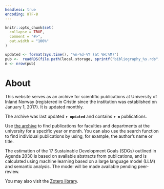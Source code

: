 ```yaml
---
headless: true
encoding: UTF-8
---
```


```r
knitr::opts_chunk$set(
  collapse = TRUE,
  comment = "#>",
  out.width = "100%"
)
```

```r
updated <- format(Sys.time(), "%m-%d-%Y (at %H:%M)")
pub <-  readRDS(file.path(local.storage, sprintf("bibliography_%s.rds", "en")))
n <- nrow(pub)
```

# About

This website serves as an archive for scientific publications at 
University of Inland Norway (registered in Cristin since the institution was 
established on January 1, 2017). 
It is updated monthly.

The archive was last updated **`r updated`** and contains **`r n`** publications.

Use [the archive](#archive) to find publications for faculties and departments 
at the university for a specific year or month. You can also use the search 
function to find individual publications by using, for example, the author's 
name or title.

The estimation of the 17 Sustainable Development Goals (SDGs) outlined in 
Agenda 2030 is based on available abstracts from publications, and is calculated
using machine learning based on a large language model (LLM) and semantic analysis. 
The model will be made available pending peer-review.

You may also visit the 
[Zotero library](https://www.zotero.org/groups/5881554/inn_archive/library).